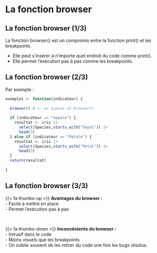 # La fonction browser {.backgroundTitre}

## La fonction browser (1/3)

La fonction browser() est un compromis entre la fonction print() et les breakpoints.  

- Elle peut s'insérer à n'importe quel endroit du code comme print().  
- Elle permet l'exécution pas à pas comme les breakpoints.  


## La fonction browser (2/3)

Par exemple :  

```.r
exemple1 <- function(indicateur) {
  
  browser() # <- on ajoute un browser()
  
  if (indicateur == "Sepale") {
    resultat <- iris |> 
      select(Species,starts_with("Sepal")) |> 
      head(3)
  } else if (indicateur == "Petale") {
    resultat <- iris |> 
      select(Species,starts_with("Petal")) |> 
      head(3)
  }
  return(resultat)
  
}
```

## La fonction browser (3/3)

{{< fa thumbs-up >}} **Avantages du browser :**  
- Facile à mettre en place  
- Permet l'exécution pas à pas  

<br>

{{< fa thumbs-down >}} **Inconvénients du browser :**  
- Intrusif dans le code  
- Moins visuels que les breakpoints  
- On oublie souvent de les retirer du code une fois les bugs résolus.  

